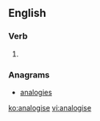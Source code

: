 ==English==

===Verb===
{{en-verb|analogis|ing}}

# {{alternative spelling of|analogize}}

===Anagrams===
* [[analogies#English|analogies]]

[[ko:analogise]]
[[vi:analogise]]